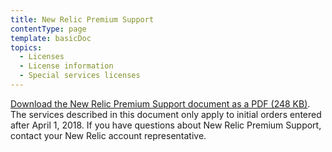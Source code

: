 ```yaml
---
title: New Relic Premium Support
contentType: page
template: basicDoc
topics:
  - Licenses
  - License information
  - Special services licenses
---
```


[Download the New Relic Premium Support document as a PDF (248 KB)](/sites/default/files/atoms/files/PremiumSupport_T%26C_SolutionSheet_April18_0.pdf "Link opens in a new window"). The services described in this document only apply to initial orders entered after April 1, 2018. If you have questions about New Relic Premium Support, contact your New Relic account representative.
